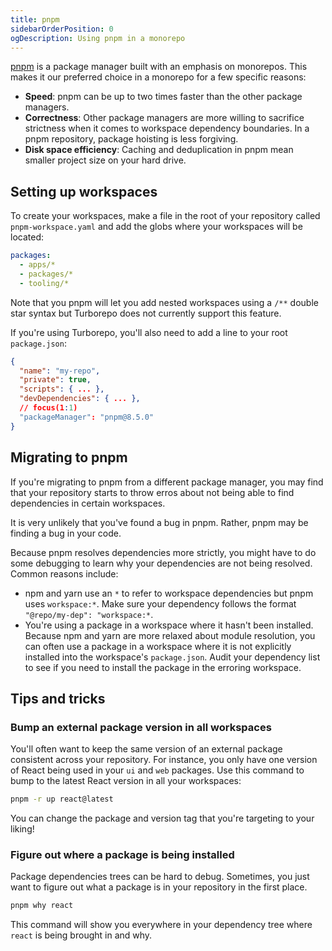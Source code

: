 ```yaml
---
title: pnpm
sidebarOrderPosition: 0
ogDescription: Using pnpm in a monorepo
---
```


[pnpm](https://pnpm.io/) is a package manager built with an emphasis on monorepos. This makes it our preferred choice in a monorepo for a few specific reasons:

- **Speed**: pnpm can be up to two times faster than the other package managers.
- **Correctness**: Other package managers are more willing to sacrifice strictness when it comes to workspace dependency boundaries. In a pnpm repository, package hoisting is less forgiving.
- **Disk space efficiency**: Caching and deduplication in pnpm mean smaller project size on your hard drive.

## Setting up workspaces

To create your workspaces, make a file in the root of your repository called `pnpm-workspace.yaml` and add the globs where your workspaces will be located:

```yml filename="pnpm-workspace.yaml"
packages:
  - apps/*
  - packages/*
  - tooling/*
```

Note that you pnpm will let you add nested workspaces using a `/**` double star syntax but Turborepo does not currently support this feature.

If you're using Turborepo, you'll also need to add a line to your root `package.json`:

```json filename="package.json"
{
  "name": "my-repo",
  "private": true,
  "scripts": { ... },
  "devDependencies": { ... },
  // focus(1:1)
  "packageManager": "pnpm@8.5.0"
}
```

## Migrating to pnpm

If you're migrating to pnpm from a different package manager, you may find that your repository starts to throw erros about not being able to find dependencies in certain workspaces.

It is very unlikely that you've found a bug in pnpm. Rather, pnpm may be finding a bug in your code.

Because pnpm resolves dependencies more strictly, you might have to do some debugging to learn why your dependencies are not being resolved. Common reasons include:

- npm and yarn use an `*` to refer to workspace dependencies but pnpm uses `workspace:*`. Make sure your dependency follows the format `"@repo/my-dep": "workspace:*`.
- You're using a package in a workspace where it hasn't been installed. Because npm and yarn are more relaxed about module resolution, you can often use a package in a workspace where it is not explicitly installed into the workspace's `package.json`. Audit your dependency list to see if you need to install the package in the erroring workspace.

## Tips and tricks

### Bump an external package version in all workspaces

You'll often want to keep the same version of an external package consistent across your repository. For instance, you only have one version of React being used in your `ui` and `web` packages. Use this command to bump to the latest React version in all your workspaces:

```bash filename="Terminal"
pnpm -r up react@latest
```

You can change the package and version tag that you're targeting to your liking!

### Figure out where a package is being installed

Package dependencies trees can be hard to debug. Sometimes, you just want to figure out what a package is in your repository in the first place.

```bash filename="Terminal"
pnpm why react
```

This command will show you everywhere in your dependency tree where `react` is being brought in and why.
